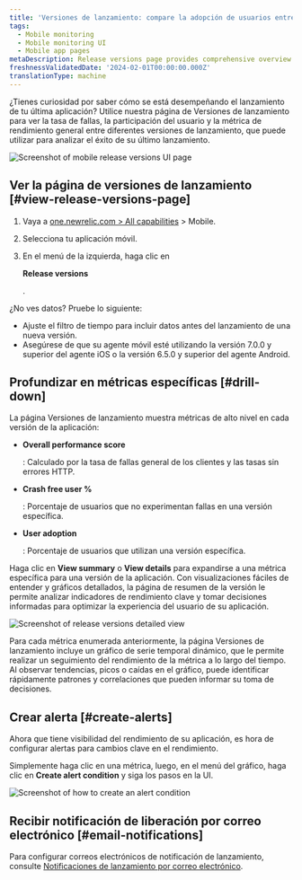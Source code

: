 ```yaml
---
title: 'Versiones de lanzamiento: compare la adopción de usuarios entre versiones'
tags:
  - Mobile monitoring
  - Mobile monitoring UI
  - Mobile app pages
metaDescription: Release versions page provides comprehensive overview of their mobile application's performance across different versions.
freshnessValidatedDate: '2024-02-01T00:00:00.000Z'
translationType: machine
---
```





¿Tienes curiosidad por saber cómo se está desempeñando el lanzamiento de tu última aplicación? Utilice nuestra página de Versiones de lanzamiento para ver la tasa de fallas, la participación del usuario y la métrica de rendimiento general entre diferentes versiones de lanzamiento, que puede utilizar para analizar el éxito de su último lanzamiento.

<img
  title="Mobile release versions page"
  alt="Screenshot of mobile release versions UI page"
  src={mobileReleaseVersions}
/>

## Ver la página de versiones de lanzamiento [#view-release-versions-page]

1. Vaya a [one.newrelic.com > All capabilities](https://one.newrelic.com/all-capabilities) > Mobile.

2. Selecciona tu aplicación móvil.

3. En el menú de la izquierda, haga clic en

   <DoNotTranslate>**Release versions**</DoNotTranslate>

   .

<Callout variant="tip">
  ¿No ves datos? Pruebe lo siguiente:

  * Ajuste el filtro de tiempo para incluir datos antes del lanzamiento de una nueva versión.
  * Asegúrese de que su agente móvil esté utilizando la versión 7.0.0 y superior del agente iOS o la versión 6.5.0 y superior del agente Android.
</Callout>

## Profundizar en métricas específicas [#drill-down]

La página Versiones de lanzamiento muestra métricas de alto nivel en cada versión de la aplicación:

* <DoNotTranslate>**Overall performance score**</DoNotTranslate>

  : Calculado por la tasa de fallas general de los clientes y las tasas sin errores HTTP.

* <DoNotTranslate>**Crash free user %**</DoNotTranslate>

  : Porcentaje de usuarios que no experimentan fallas en una versión específica.

* <DoNotTranslate>**User adoption**</DoNotTranslate>

  : Porcentaje de usuarios que utilizan una versión específica.

Haga clic en <DoNotTranslate>**View summary**</DoNotTranslate> o <DoNotTranslate>**View details**</DoNotTranslate> para expandirse a una métrica específica para una versión de la aplicación. Con visualizaciones fáciles de entender y gráficos detallados, la página de resumen de la versión le permite analizar indicadores de rendimiento clave y tomar decisiones informadas para optimizar la experiencia del usuario de su aplicación.

<img
  title="Details of release versions"
  alt="Screenshot of release versions detailed view"
  src={mobileReleaseVersionsDetails}
/>

Para cada métrica enumerada anteriormente, la página Versiones de lanzamiento incluye un gráfico de serie temporal dinámico, que le permite realizar un seguimiento del rendimiento de la métrica a lo largo del tiempo. Al observar tendencias, picos o caídas en el gráfico, puede identificar rápidamente patrones y correlaciones que pueden informar su toma de decisiones.

## Crear alerta [#create-alerts]

Ahora que tiene visibilidad del rendimiento de su aplicación, es hora de configurar alertas para cambios clave en el rendimiento.

Simplemente haga clic en una métrica, luego, en el menú del gráfico, haga clic en <DoNotTranslate>**Create alert condition**</DoNotTranslate> y siga los pasos en la UI.

<img
  title="Create an alert condition"
  alt="Screenshot of how to create an alert condition"
  src={mobileCreateAlertCondition}
/>

## Recibir notificación de liberación por correo electrónico [#email-notifications]

Para configurar correos electrónicos de notificación de lanzamiento, consulte [Notificaciones de lanzamiento por correo electrónico](docs/mobile-monitoring/mobile-monitoring-ui/mobile-app-pages/mobile-monitoring-email-notifications/#version-trends).